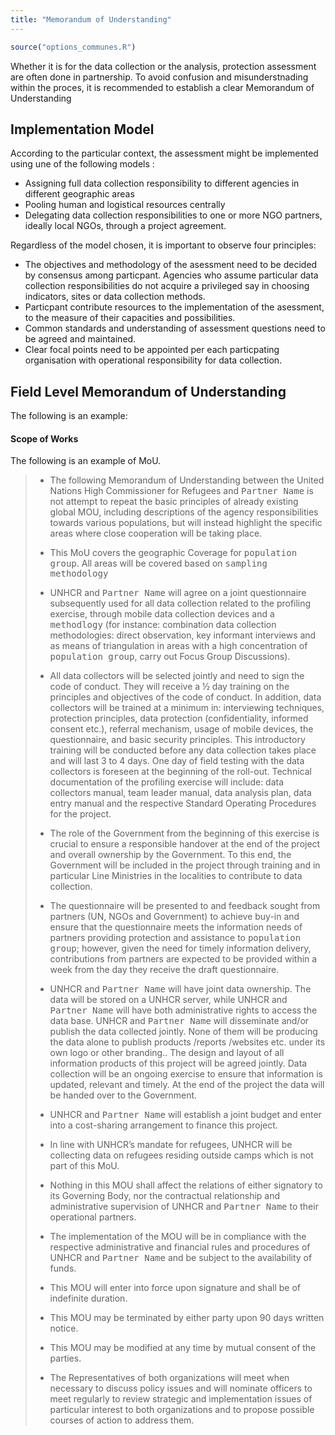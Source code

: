 ```yaml
---
title: "Memorandum of Understanding"
---
```


```r
source("options_communes.R")
```


<div class="important">
Whether it is for the data collection or the analysis, protection assessment are often done in partnership. To avoid confusion and misunderstnading within the proces, it is recommended to establish a clear Memorandum of Understanding
</div>

## Implementation Model

According to the particular context, the assessment might be implemented using une of the following models :

*	Assigning full data collection responsibility to different agencies in different geographic areas
*	Pooling human and logistical resources centrally
*	Delegating data collection responsibilities to one or more NGO partners, ideally local NGOs, through a project agreement.

Regardless of the model chosen, it is important to observe four principles:

*	The objectives and methodology of the asessment need to be decided by consensus among particpant. Agencies who assume particular data collection responsibilities do not acquire a privileged say in choosing indicators, sites or data collection methods.  
*	Particpant contribute resources to the implementation of the asessment, to the measure of their capacities and possibilities.   
*	Common standards and understanding of assessment questions need to be agreed and maintained.  
*	Clear focal points need to be appointed per each particpating organisation with operational responsibility for data collection.



## Field Level Memorandum of Understanding 

The following is an example:

#### Scope of Works

The following is an example of MoU.

<blockquote>

* The following Memorandum of Understanding between the United Nations High Commissioner for Refugees  and <kbd>Partner Name</kbd> is not attempt to repeat the basic principles of already existing  global MOU, including descriptions of the agency responsibilities towards various populations, but will instead highlight the specific areas where close cooperation will be taking place.

*	This MoU covers the geographic Coverage for <kbd>population group</kbd>. All areas will be covered based on <kbd>sampling methodology</kbd>

*	UNHCR and <kbd>Partner Name</kbd> will agree on a joint questionnaire subsequently used for all data collection related to the profiling exercise, through mobile data collection devices and a <kbd>methodlogy</kbd> (for instance: combination data collection methodologies: direct observation, key informant interviews and as means of triangulation in areas with a high concentration of <kbd>population group</kbd>, carry out Focus Group Discussions). 


*	All data collectors will be selected jointly and need to sign the code of conduct. They will receive a ½ day training on the principles and objectives of the code of conduct. In addition, data collectors will be trained at a minimum in: interviewing techniques, protection principles, data protection (confidentiality, informed consent etc.), referral mechanism, usage of mobile devices, the questionnaire, and basic security principles. This introductory training will be conducted before any data collection takes place and will last 3 to 4 days. One day of field testing with the data collectors is foreseen at the beginning of the roll-out. Technical documentation of the profiling exercise will include: data collectors manual, team leader manual, data analysis plan, data entry manual and the respective Standard Operating Procedures for the project. 

*	The role of the Government from the beginning of this exercise is crucial to ensure a responsible handover at the end of the project and overall ownership by the Government. To this end, the Government will be included in the project through training and in particular Line Ministries in the localities to contribute to data collection. 

*	The questionnaire will be presented to and feedback sought from partners (UN, NGOs and Government) to achieve buy-in and ensure that the questionnaire meets the information needs of partners providing protection and assistance to <kbd>population group</kbd>; however, given the need for timely information delivery, contributions from partners are expected to be provided within a week from the day they receive the draft questionnaire. 

*	UNHCR and <kbd>Partner Name</kbd> will have joint data ownership. The data will be stored on a UNHCR server, while UNHCR and <kbd>Partner Name</kbd> will have both administrative rights to access the data base. UNHCR and <kbd>Partner Name</kbd> will disseminate and/or publish the data collected jointly. None of them will be producing the data alone to publish products /reports /websites etc. under its own logo or other branding.. The design and layout of all information products of this project will be agreed jointly. Data collection will be an ongoing exercise to ensure that information is updated, relevant and timely. At the end of the project the data will be handed over to the Government. 

*	UNHCR and <kbd>Partner Name</kbd> will establish a joint budget and enter into a cost-sharing arrangement to finance this project. 

*	In line with UNHCR’s mandate for refugees, UNHCR will be collecting data on refugees residing outside camps which is not part of this MoU. 

*	Nothing in this MOU shall affect the relations of either signatory to its Governing Body, nor the contractual relationship and administrative supervision of UNHCR and <kbd>Partner Name</kbd> to their operational partners.

*	The implementation of the MOU will be in compliance with the respective administrative and financial rules and procedures of UNHCR and <kbd>Partner Name</kbd> and be subject to the availability of funds.

*	This MOU will enter into force upon signature and shall be of indefinite duration. 

*	This MOU may be terminated by either party upon 90 days written notice.

*	This MOU may be modified at any time by mutual consent of the parties.

*	The Representatives of both organizations will meet when necessary to discuss policy issues and will nominate officers to meet regularly to review strategic and implementation issues of particular interest to both organizations and to propose possible courses of action to address them. 

</blockquote>
